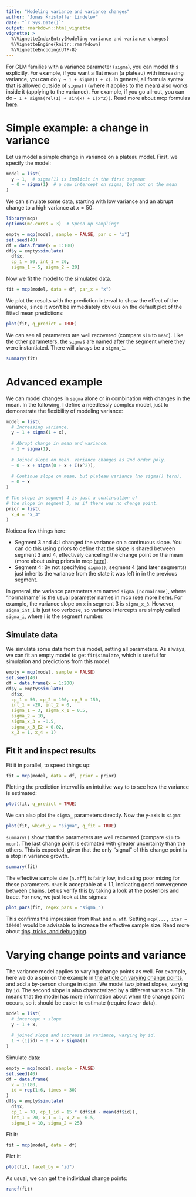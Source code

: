 ```yaml
---
title: "Modeling variance and variance changes"
author: "Jonas Kristoffer Lindeløv"
date: "`r Sys.Date()`"
output: rmarkdown::html_vignette
vignette: >
  %\VignetteIndexEntry{Modeling variance and variance changes}
  %\VignetteEngine{knitr::rmarkdown}
  %\VignetteEncoding{UTF-8}
---
```


For GLM families with a variance parameter (`sigma`), you can model this explicitly. For example, if you want a flat mean (a plateau) with increasing variance, you can do `y ~ 1 + sigma(1 + x)`. In general, all formula syntax that is allowed outside of `sigma()` (where it applies to the mean) also works inside it (applying to the variance). For example, if you go all-out, you can do `~ 1 + sigma(rel(1) + sin(x) + I(x^2))`. Read more about mcp formulas [here](../articles/formulas.html). 


# Simple example: a change in variance
Let us model a simple change in variance on a plateau model. First, we specify the model:

```r
model = list(
  y ~ 1,  # sigma(1) is implicit in the first segment
  ~ 0 + sigma(1)  # a new intercept on sigma, but not on the mean
)
```

We can simulate some data, starting with low variance and an abrupt change to a high variance at $x = 50$:

```r
library(mcp)
options(mc.cores = 3)  # Speed up sampling!

empty = mcp(model, sample = FALSE, par_x = "x")
set.seed(40)
df = data.frame(x = 1:100)
df$y = empty$simulate(
  df$x, 
  cp_1 = 50, int_1 = 20, 
  sigma_1 = 5, sigma_2 = 20)
```


Now we fit the model to the simulated data.

```r
fit = mcp(model, data = df, par_x = "x")
```
We plot the results with the prediction interval to show the effect of the variance, since it won't be immediately obvious on the default plot of the fitted mean predictions:

```r
plot(fit, q_predict = TRUE)
```


We can see all parameters are well recovered (compare `sim` to `mean`). Like the other parameters, the `sigma`s are named after the segment where they were instantiated. There will always be a `sigma_1`.

```r
summary(fit)
```


# Advanced example
We can model changes in `sigma` alone or in combination with changes in the mean. In the following, I define a needlessly complex model, just to demonstrate the flexibility of modeling variance:

```r
model = list(
  # Increasing variance.
  y ~ 1 + sigma(1 + x),
  
  # Abrupt change in mean and variance.
  ~ 1 + sigma(1),
  
  # Joined slope on mean. variance changes as 2nd order poly.
  ~ 0 + x + sigma(0 + x + I(x^2)),
  
  # Continue slope on mean, but plateau variance (no sigma() tern).
  ~ 0 + x
)

# The slope in segment 4 is just a continuation of 
# the slope in segment 3, as if there was no change point.
prior = list(
  x_4 = "x_3"
)
```

Notice a few things here:

 * Segment 3 and 4: I changed the variance on a continuous slope. You can do this using priors to define that the slope is shared between segment 3 and 4, effectively canceling the change point on the mean (more about using priors in mcp [here](../articles/priors.html)).
 * Segment 4: By not specifying `sigma()`, segment 4 (and later segments) just inherits the variance from the state it was left in in the previous segment. 

In general, the variance parameters are named `sigma_[normalname]`, where "normalname" is the usual parameter names in mcp (see more [here](../articles/formulas.html)). For example, the variance slope on `x` in segment 3 is `sigma_x_3`. However, `sigma_int_i` is just too verbose, so variance intercepts are simply called `sigma_i`, where i is the segment number.



## Simulate data
We simulate some data from this model, setting all parameters. As always, we can fit an empty model to get `fit$simulate`, which is useful for simulation and predictions from this model.

```r
empty = mcp(model, sample = FALSE)
set.seed(40)
df = data.frame(x = 1:200)
df$y = empty$simulate(
  df$x,
  cp_1 = 50, cp_2 = 100, cp_3 = 150,
  int_1 = -20, int_2 = 0,
  sigma_1 = 3, sigma_x_1 = 0.5,
  sigma_2 = 10, 
  sigma_x_3 = -0.5,
  sigma_x_3_E2 = 0.02,
  x_3 = 1, x_4 = 1)
```


## Fit it and inspect results
Fit it in parallel, to speed things up:

```r
fit = mcp(model, data = df, prior = prior)
```

Plotting the prediction interval is an intuitive way to to see how the variance is estimated:

```r
plot(fit, q_predict = TRUE)
```


We can also plot the `sigma_` parameters directly. Now the y-axis is `sigma`:

```r
plot(fit, which_y = "sigma", q_fit = TRUE)
```


`summary()` show that the parameters are well recovered (compare `sim` to `mean`). The last change point is estimated with greater uncertainty than the others. This is expected, given that the only "signal" of this change point is a stop in variance growth.

```r
summary(fit)
```

The effective sample size (`n.eff`) is fairly low, indicating poor mixing for these parameters. `Rhat` is acceptable at < 1.1, indicating good convergence between chains. Let us verify this by taking a look at the posteriors and trace. For now, we just look at the sigmas:

```r
plot_pars(fit, regex_pars = "sigma_")
```

This confirms the impression from `Rhat` and `n.eff`. Setting `mcp(..., iter = 10000)` would be advisable to increase the effective sample size. Read more about [tips, tricks, and debugging](../articles/tips.html).




# Varying change points and variance
The variance model applies to varying change points as well. For example, here we do a spin on the example in [the article on varying change points](../articles/varying.html), and add a by-person change in `sigma`. We model two joined slopes, varying by `id`. The second slope is also characterized by a different variance. This means that the model has more information about when the change point occurs, so it should be easier to estimate (require fewer data).

```r
model = list(
  # intercept + slope
  y ~ 1 + x,
  
  # joined slope and increase in variance, varying by id.
  1 + (1|id) ~ 0 + x + sigma(1)
)
```

Simulate data:
```r
empty = mcp(model, sample = FALSE)
set.seed(40)
df = data.frame(
  x = 1:180,
  id = rep(1:6, times = 30)
)
df$y = empty$simulate(
  df$x, 
  cp_1 = 70, cp_1_id = 15 * (df$id - mean(df$id)),
  int_1 = 20, x_1 = 1, x_2 = -0.5,
  sigma_1 = 10, sigma_2 = 25)
```

Fit it:
```r
fit = mcp(model, data = df)
```

Plot it:
```r
plot(fit, facet_by = "id")
```


As usual, we can get the individual change points:
```r
ranef(fit)
```


